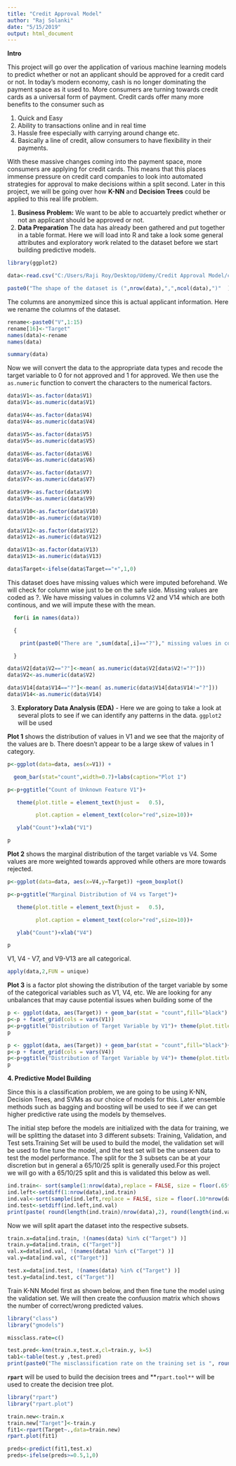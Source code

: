 ```yaml
---
title: "Credit Approval Model"
author: "Raj Solanki"
date: "5/15/2019"
output: html_document
---
```


**Intro**

   This project will go over the application of various machine learning models to predict whether or not an applicant should be approved for a credit card or not. In today's modern economy, cash is no longer dominating the payment space as it used to. More consumers are turning towards credit cards as a universal form of payment. Credit cards offer many more benefits to the consumer such as

   1. Quick and Easy
   2. Ability to transactions online and in real time
   3. Hassle free especially with carrying around change etc.
   4. Basically a line of credit, allow consumers to have flexibility in their payments.

 

With these massive changes coming into the payment space, more consumers are applying for credit cards. This means that this places immense pressure on credit card companies to look into automated strategies for approval to make decisions within a split second. Later in this project, we will be going over how **K-NN** and **Decision Trees** could be applied to this real life problem.

1. **Business Problem:** We want to be able to accuartely predict whether or not an applicant should be approved or not.
2. **Data Preparation** The data has already been gathered and put together in a table format. Here we will load into R and take a look some general attributes and exploratory work related to the dataset before we start building predictive models.

 
```r
library(ggplot2)
```

 
```r

data<-read.csv("C:/Users/Raji Roy/Desktop/Udemy/Credit Approval Model/crx.txt",header = F,sep=",", stringsAsFactors = F)
```


```r
paste0("The shape of the dataset is (",nrow(data),",",ncol(data),")"  )
```

 

The columns are anonymized since this is actual applicant information. Here we rename the columns of the dataset.

```r

rename<-paste0("V",1:15)
rename[16]<-"Target"
names(data)<-rename
names(data)
```

 
```r
summary(data)
```

 
Now we will convert the data to the appropriate data types and recode the target variable to 0 for not approved and 1 for approved. We then use the `as.numeric` function to convert the characters to the numerical factors.

 
```r

data$V1<-as.factor(data$V1)
data$V1<-as.numeric(data$V1)

data$V4<-as.factor(data$V4)
data$V4<-as.numeric(data$V4)

data$V5<-as.factor(data$V5)
data$V5<-as.numeric(data$V5)

data$V6<-as.factor(data$V6)
data$V6<-as.numeric(data$V6)

data$V7<-as.factor(data$V7)
data$V7<-as.numeric(data$V7)

data$V9<-as.factor(data$V9)
data$V9<-as.numeric(data$V9)

data$V10<-as.factor(data$V10)
data$V10<-as.numeric(data$V10)

data$V12<-as.factor(data$V12)
data$V12<-as.numeric(data$V12)

data$V13<-as.factor(data$V13)
data$V13<-as.numeric(data$V13)

data$Target<-ifelse(data$Target=="+",1,0)

```

 

This dataset does have missing values which were imputed beforehand. We will check for column wise just to be on the safe side. Missing values are coded as ?. We have missing values in columns V2 and V14 which are both continous, and we will impute these with the mean.

 

```r

  for(i in names(data))

  {

    print(paste0("There are ",sum(data[,i]=="?")," missing values in column ",i))

  }

```

 


```r

data$V2[data$V2=="?"]<-mean( as.numeric(data$V2[data$V2!="?"]))
data$V2<-as.numeric(data$V2)

data$V14[data$V14=="?"]<-mean( as.numeric(data$V14[data$V14!="?"]))
data$V14<-as.numeric(data$V14)
```


3. **Exploratory Data Analysis (EDA)** - Here we are going to take a look at several plots to see if we can identify any patterns in the data. `ggplot2` will be used

 

**Plot 1** shows the distribution of values in V1 and we see that the majority of the values are b. There doesn't appear to be a large skew of values in 1 category.

```r

p<-ggplot(data=data, aes(x=V1)) +

  geom_bar(stat="count",width=0.7)+labs(caption="Plot 1")

p<-p+ggtitle("Count of Unknown Feature V1")+

   theme(plot.title = element_text(hjust =   0.5),

         plot.caption = element_text(color="red",size=10))+

   ylab("Count")+xlab("V1")

p

```

 

**Plot 2** shows the marginal distribution of the target variable vs V4. Some values are more weighted towards approved while others are more towards rejected.

 

```r

p<-ggplot(data=data, aes(x=V4,y=Target)) +geom_boxplot()

p<-p+ggtitle("Marginal Distribution of V4 vs Target")+

   theme(plot.title = element_text(hjust =   0.5),

         plot.caption = element_text(color="red",size=10))+

   ylab("Count")+xlab("V4")

p

```

 
V1, V4 - V7, and V9-V13 are all categorical.

```r

apply(data,2,FUN = unique)

```

 

**Plot 3** is a factor plot showing the distribution of the target variable by some of the categorical variables such as V1, V4, etc. We are looking for any unbalances that may cause potential issues when building some of the


```r

p <- ggplot(data, aes(Target)) + geom_bar(stat = "count",fill="black")
p<-p + facet_grid(cols = vars(V1))
p<-p+ggtitle("Distribution of Target Variable by V1")+ theme(plot.title = element_text(hjust =   0.5))
p

```

 


```r

p <- ggplot(data, aes(Target)) + geom_bar(stat = "count",fill="black")+coord_flip()
p<-p + facet_grid(cols = vars(V4))
p<-p+ggtitle("Distribution of Target Variable by V4")+ theme(plot.title = element_text(hjust =   0.5))
p

```

 
**4. Predictive Model Building **

Since this is a classification problem, we are going to be using K-NN, Decision Trees, and SVMs as our choice of models for this. Later ensemble methods such as bagging and boosting will be used to see if we can get higher predictive rate using the models
by themselves.

The initial step before the models are initialized with the data for training, we will be splitting the dataset into 3 different subsets: Training, Validation, and Test sets.Training Set will be used to build the model, the validation set will be used to fine tune the model, and the test set will be the unseen data to test the model performance. The split for the 3 subsets can be at your discretion but in general a 65/10/25 split is generally used.For this project we will go with a 65/10/25 split and this is  validated this below as well.

 
```r

ind.train<- sort(sample(1:nrow(data),replace = FALSE, size = floor(.65*nrow(data))))
ind.left<-setdiff(1:nrow(data),ind.train)
ind.val<-sort(sample(ind.left,replace = FALSE, size = floor(.10*nrow(data))))
ind.test<-setdiff(ind.left,ind.val)
print(paste( round(length(ind.train)/nrow(data),2), round(length(ind.val)/nrow(data),2), round(length(ind.test)/nrow(data)),2 ))

```

 
Now we will split apart the dataset into the respective subsets.

 
```r

train.x=data[ind.train, !(names(data) %in% c("Target") )]
train.y=data[ind.train, c("Target")]
val.x=data[ind.val, !(names(data) %in% c("Target") )]
val.y=data[ind.val, c("Target")]

test.x=data[ind.test, !(names(data) %in% c("Target") )]
test.y=data[ind.test, c("Target")]
```

 
Train K-NN Model first as shown below, and then fine tune the model using the validation set. We will then create the confuusion matrix which shows the number of correct/wrong predicted values.

 

```r

library("class")
library("gmodels")

missclass.rate=c()

test.pred<-knn(train.x,test.x,cl=train.y, k=5)
tab1<-table(test.y ,test.pred)
print(paste0("The misclassification rate on the training set is ", round((tab1[2]+tab1[3])/nrow(test.x),2)*100," %"))
```

 
**`rpart`** will be used to build the decision trees and **`rpart.tool**` will be used to create the decision tree plot.

```r
library("rpart")
library("rpart.plot")

train.new<-train.x
train.new["Target"]<-train.y
fit1<-rpart(Target~.,data=train.new)
rpart.plot(fit1)
```



```r
preds<-predict(fit1,test.x)
preds<-ifelse(preds>=0.5,1,0)



```






































